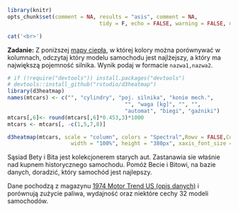 ```r
library(knitr)
opts_chunk$set(comment = NA, results = "asis", comment = NA, 
							 tidy = F, echo = FALSE, warning = FALSE, message = FALSE, error = FALSE)
```

```r
cat('<br>')
```

**Zadanie:** Z poniższej [mapy ciepła](https://en.wikipedia.org/wiki/Heat_map), w której kolory można porównywać w kolumnach, odczytaj który modelu samochodu jest najlżejszy, a który ma największą pojemność silnika. Wynik podaj w formacie `nazwa1,nazwa2`.

```r
# if (!require("devtools")) install.packages("devtools")
# devtools::install_github("rstudio/d3heatmap")
library(d3heatmap)
names(mtcars) <- c("", "cylindry", "poj. silnika", "konie mech.",
									 "", "waga [kg]", "", "", 
									 "automat", "biegi", "gaźniki")
mtcars[,6]<- round(mtcars[,6]*0.453,3)*1000
mtcars <- mtcars[, -c(1,5,7,8)]

d3heatmap(mtcars, scale = "column", colors = "Spectral",Rowv = FALSE,Colv = FALSE,
					width = "100%", height = "380px", xaxis_font_size = "10pt")
```

Sąsiad Bety i Bita jest kolekcjonerem starych aut. Zastanawia sie właśnie nad kupnem historycznego samochodu. Pomóż Becie i Bitowi, na bazie danych, doradzić, który samochód jest najlepszy.

Dane pochodzą z magazynu [1974 Motor Trend US (opis danych)](https://stat.ethz.ch/R-manual/R-devel/library/datasets/html/mtcars.html) i porównują zużycie paliwa, wydajność oraz niektóre cechy 32 modeli samochodów.